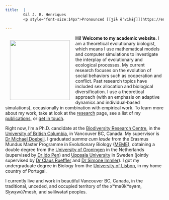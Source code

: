 ```yaml
---
title:  | 
        Gil J. B. Henriques
        <p style="font-size:14px">Pronounced [[ʒiɫ ẽˈʁikɨʃ]](https://en.wikipedia.org/wiki/International_Phonetic_Alphabet) &#8226; Pronouns: *he/him/his*</p> 
        
---
```


<img align="left" width="190" style="padding: 15px" src="./gjbh.png">

**Hi! Welcome to my academic website.** I am a theoretical evolutionary biologist, which means I use mathematical models and computer simulations to investigate the interplay of evolutionary and ecological processes.
My current research focuses on the evolution of social behaviors such as cooperation and conflict. 
Past research topics have included sex allocation and biological diversification. 
I use a theoretical approach (with an emphasis on adaptive dynamics and individual‑based simulations), occasionally in combination with empirical work.
To learn more about my work, take at look at the [research](./research.html) page, see a list of my [publications](./publications.html), or [get in touch](./contact.html).

Right now, I'm a Ph.D. candidate at the [Biodiversity Research Centre](https://biodiversity.ubc.ca/), in the [University of British Columbia](www.ubc.ca), in Vancouver BC, Canada.
My supervisor is [Dr Michael Doebeli](https://www.zoology.ubc.ca/~doebeli/webpage/). 
I graduated *summa cum laude* from the Erasmus Mundus Master Programme in Evolutionary Biology ([MEME](https://www.evobio.eu/)), obtaining a double degree from the [University of Groningen](https://www.rug.nl/) in the Netherlands (supervised by [Dr Ido Pen](https://www.rug.nl/staff/i.r.pen/)) and [Uppsala University](https://www.uu.se/en/) in Sweden (jointly supervised by [Dr Claus Rueffler](https://katalog.uu.se/profile/?id=N13-2069) and [Dr Simone Immler](https://simoneimmler.com/)). 
I got my undergraduate degree in Biology from the [University of Lisbon](https://www.ulisboa.pt/en), in my home country of Portugal.

I currently live and work in beautiful Vancouver BC, Canada, in the traditional, unceded, and occupied territory of the xʷməθkʷəy̓əm, Sḵwx̱wú7mesh, and səlilwətaɬ peoples.
